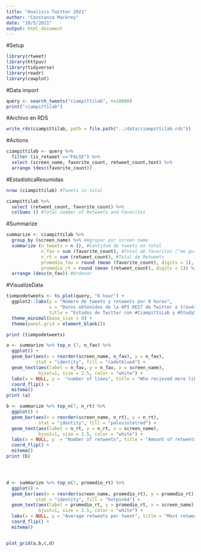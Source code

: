 ```yaml
---
title: "Analisis Twitter 2021"
author: "Constanza Mackrey"
date: "10/5/2021"
output: html_document
---
```


#Setup
```r
library(rtweet)
library(httpuv)
library(tidyverse)
library(readr)
library(cowplot)

```

#Data import
```r
query <- search_tweets("ciampittilab", n=18000)
print("ciampittilab")
```

#Archivo en RDS
```r
write_rds(ciampittilab, path = file.path("../data/ciampittilab.rds"))
```

#Actions
```r
ciampittilab <- query %>%
  filter (is_retweet =="FALSE") %>%
  select (screen_name, favorite_count, retweet_count,text) %>%
  arrange (desc(favorite_count))
```

#EstadísticaResumidas
```r
nrow (ciampittilab) #Tweets in total

ciampittilab %>% 
  select (retweet_count, favorite_count) %>%
  colSums () #Total number of Retweets and Favorites 
```

#Summarize
```r
summarize <- ciampittilab %>% 
  group_by (screen_name) %>% #Agrupar por screen name 
  summarize (n_tweets = n (), #Cantidad de tweets en total
             n_fav = sum (favorite_count), #Total de favoritos ("me gusta")
             n_rt = sum (retweet_count), #Total de Retweets
             promedio_fav = round (mean (favorite_count), digits = 1), #Número promedio de favoritos
             promedio_rt = round (mean (retweet_count), digits = 1)) %>% #número promedio de retweets
  arrange (desc(n_fav)) #Ordenar

```


#VisualizeData
```r
tiempodetweets <- ts_plot(query, "8 hour") +
  ggplot2::labs(y = "Número de tweets y retweets por 8 horas", 
                x = "Datos obtenidos de la API REST de Twitter a través de rtweet",
                title = "Estados de Twitter con #CiampittiLab y #StudySpotlight o #FieldDay") +
  theme_minimal(base_size = 8) + 
  theme(panel.grid = element_blank()) 

print (tiempodetweets) 
```


```r
a <- summarize %>% top_n (7, n_fav) %>%
  ggplot() +
  geom_bar(aes(x = reorder(screen_name, n_fav), y = n_fav),
           stat = "identity", fill = "cadetblue4") +
  geom_text(aes(label = n_fav, y = n_fav, x = screen_name),  
            hjust=1, size = 2.5, color = "white") +
  labs(x = NULL, y =  "number of likes", title = "Who recieved more likes?") +
  coord_flip() + 
  mitema()
print (a)

b <- summarize %>% top_n(7, n_rt) %>%
  ggplot() +
  geom_bar(aes(x = reorder(screen_name, n_rt), y = n_rt),
            stat = "identity", fill = "palevioletred") +
  geom_text(aes(label = n_rt, y = n_rt, x = screen_name),  
            hjust=1, size = 2.5, color = "white") +
  labs(x = NULL, y  = "Number of retweets", title = "Amount of retweets") +
  coord_flip() + 
  mitema()
print (b)




d <- summarize %>% top_n(7, promedio_rt) %>%
  ggplot() +
  geom_bar(aes(x = reorder(screen_name, promedio_rt), y = promedio_rt),
           stat = "identity", fill = "hotpink4") +
  geom_text(aes(label = promedio_rt, y = promedio_rt, x = screen_name),  
            hjust=1, size = 2.5, color = "white") +
  labs(x = NULL, y = "Average retweets per tweet", title = "Most retweets on average?") +
  coord_flip() + 
  mitema()


plot_grid(a,b,c,d) 


```




